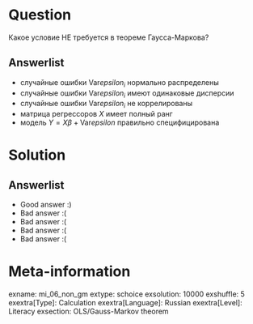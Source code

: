 Question
========

Какое условие НЕ требуется в теореме Гаусса-Маркова?


Answerlist
----------
* случайные ошибки $\mathrm{Var}epsilon_i$ нормально распределены
* случайные ошибки $\mathrm{Var}epsilon_i$ имеют одинаковые дисперсии
* случайные ошибки $\mathrm{Var}epsilon_i$ не коррелированы
* матрица регрессоров $X$ имеет полный ранг
* модель $Y=X\beta + \mathrm{Var}epsilon$ правильно специфицирована

Solution
========

Answerlist
----------
*  Good answer :)
*  Bad answer :(
*  Bad answer :(
*  Bad answer :(
*  Bad answer :(

Meta-information
================
exname: mi_06_non_gm
extype: schoice
exsolution: 10000
exshuffle: 5
exextra[Type]: Calculation
exextra[Language]: Russian
exextra[Level]: Literacy
exsection: OLS/Gauss-Markov theorem